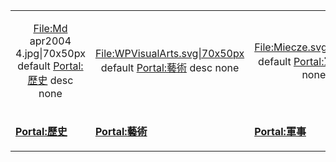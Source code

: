 {| width="100%" border="0" cellpadding="4" cellspacing="4" style="border: 1px solid none; text-align:center; padding:0.3em; background-color: transparent"
|<center><imagemap> 
File:Md apr2004 4.jpg|70x50px
default [[Portal:歷史|Portal:歷史]]
desc none 
</imagemap></center>
|<center><imagemap> 
File:WPVisualArts.svg|70x50px
default [[Portal:藝術|Portal:藝術]]
desc none 
</imagemap></center>
|<center><imagemap> 
File:Miecze.svg|70x50px
default [[Portal:軍事|Portal:軍事]]
desc none 
</imagemap></center>
|-
|'''[[Portal:歷史|Portal:歷史]]'''
|'''[[Portal:藝術|Portal:藝術]]'''
|'''[[Portal:軍事|Portal:軍事]]'''
|}